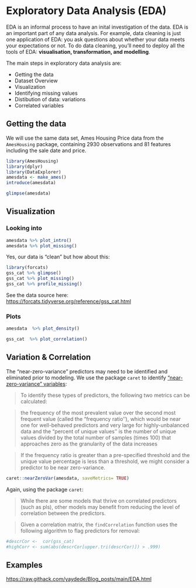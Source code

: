 # Exploratory Data Analysis (EDA)

EDA is an informal process to have an inital investigation of the data.  EDA is an important part of any data analysis.  For example, data cleaning is just one application of EDA: you ask questions about whether your data meets your expectations or not. To do data cleaning, you’ll need to deploy all the tools of EDA: **visualisation, transformation, and modelling**.

The main steps in exploratory data analysis are:

- Getting the data
- Dataset Overview
- Visualization
- Identifying missing values
- Distibution of data: variations
- Correlated variables

## Getting the data

We will use the same data set, Ames Housing Price data from the `AmesHousing` package, containing 2930 observations and 81 features including the sale date and price.

```r
library(AmesHousing)
library(dplyr)
library(DataExplorer)
amesdata <- make_ames()
introduce(amesdata)
```
```r
glimpse(amesdata)
```
## Visualization

### Looking into
  
```r
amesdata %>% plot_intro()
amesdata %>% plot_missing()
```
Yes, our data is "clean" but how about this:

```r
library(forcats)
gss_cat %>% glimpse()
gss_cat %>% plot_missing()
gss_cat %>% profile_missing()
```

See the data source here: <https://forcats.tidyverse.org/reference/gss_cat.html>

### Plots

```r
amesdata  %>% plot_density()
```

```r
gss_cat  %>% plot_correlation()
```
## Variation & Correlation

The “near-zero-variance” predictors may need to be identified and eliminated prior to modeling.  We use the package `caret` to identify ["near-zero-variance" variables](https://topepo.github.io/caret/pre-processing.html):

> To identify these types of predictors, the following two metrics can be calculated:

> the frequency of the most prevalent value over the second most frequent value (called the “frequency ratio’’), which would be near one for well-behaved predictors and very large for highly-unbalanced data and
> the “percent of unique values’’ is the number of unique values divided by the total number of samples (times 100) that approaches zero as the granularity of the data increases

> If the frequency ratio is greater than a pre-specified threshold and the unique value percentage is less than a threshold, we might consider a predictor to be near zero-variance.

```r
caret::nearZeroVar(amesdata, saveMetrics= TRUE)
```
  
Again, using the package `caret`:

>While there are some models that thrive on correlated predictors (such as pls), other models may benefit from reducing the level of correlation between the predictors.

>Given a correlation matrix, the `findCorrelation` function uses the following algorithm to flag predictors for removal:

```r
#descrCor <-  cor(gss_cat)
#highCorr <- sum(abs(descrCor[upper.tri(descrCor)]) > .999)
```

## Examples

<https://raw.githack.com/yaydede/Blog_posts/main/EDA.html>
